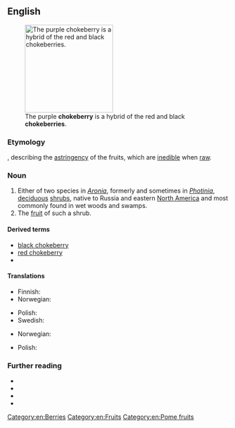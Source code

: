 ==English==
[[Image:Aronia prunifolia0.jpg|thumb|right|200px|The purple '''chokeberry''' is a hybrid of the red and black '''chokeberries'''.]]

===Etymology===
{{compound|en|choke|berry}}, describing the [[astringency]] of the fruits, which are [[inedible]] when [[raw]].

===Noun===
{{en-noun}}

# Either of two species in ''[[Aronia]]'', formerly and sometimes in ''[[Photinia]]'', [[deciduous]] [[shrub]]s, native to Russia and eastern [[North America]] and most commonly found in wet woods and swamps.
# The [[fruit]] of such a shrub.

====Derived terms====
* [[black chokeberry]]
* [[red chokeberry]]
* {{vern|purple chokeberry|pedia=1}}

====Translations====
{{trans-top|deciduous shrub in genus ''Aronia''}}
* Finnish: {{t+|fi|aronia}}
* Norwegian: {{t|no|svartsurbærbusk|n}}
{{trans-mid}}
* Polish: {{t+|pl|aronia|f}}
* Swedish: {{t+|sv|aronia|c}}
{{trans-bottom}}

{{trans-top|fruit of such a shrub}}
* Norwegian: {{t|no|svartsurbær|n}}
{{trans-mid}}
* Polish: {{t+|pl|aronia|f}}
{{trans-bottom}}

===Further reading===
* {{pedia}}
* {{specieslite|i=1|Aronia}}
* {{comcatlite|i=1|Aronia}}
* {{R:USDA Plants|PHOTI}}

[[Category:en:Berries]]
[[Category:en:Fruits]]
[[Category:en:Pome fruits]]